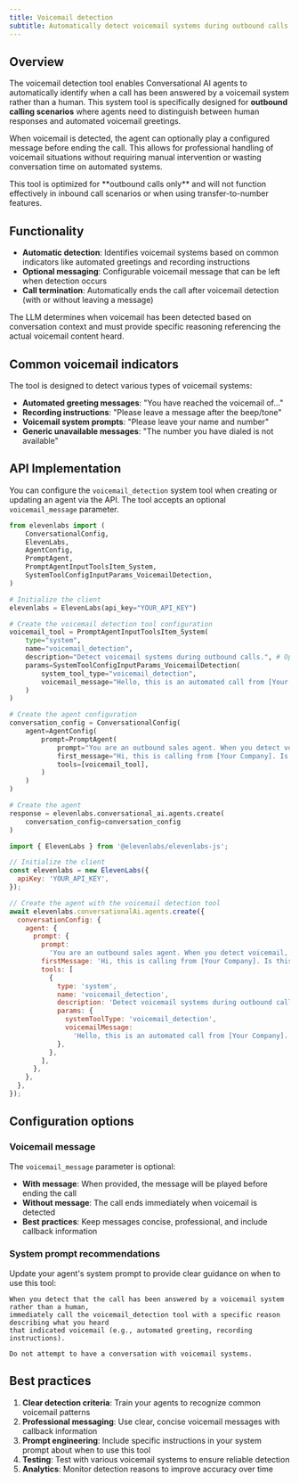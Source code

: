 ```yaml
---
title: Voicemail detection
subtitle: Automatically detect voicemail systems during outbound calls and optionally leave a message.
---
```


## Overview

The voicemail detection tool enables Conversational AI agents to automatically identify when a call has been answered by a voicemail system rather than a human. This system tool is specifically designed for **outbound calling scenarios** where agents need to distinguish between human responses and automated voicemail greetings.

When voicemail is detected, the agent can optionally play a configured message before ending the call. This allows for professional handling of voicemail situations without requiring manual intervention or wasting conversation time on automated systems.

<Note>
  This tool is optimized for **outbound calls only** and will not function effectively in inbound
  call scenarios or when using transfer-to-number features.
</Note>

## Functionality

- **Automatic detection**: Identifies voicemail systems based on common indicators like automated greetings and recording instructions
- **Optional messaging**: Configurable voicemail message that can be left when detection occurs
- **Call termination**: Automatically ends the call after voicemail detection (with or without leaving a message)

The LLM determines when voicemail has been detected based on conversation context and must provide specific reasoning referencing the actual voicemail content heard.

## Common voicemail indicators

The tool is designed to detect various types of voicemail systems:

- **Automated greeting messages**: "You have reached the voicemail of..."
- **Recording instructions**: "Please leave a message after the beep/tone"
- **Voicemail system prompts**: "Please leave your name and number"
- **Generic unavailable messages**: "The number you have dialed is not available"

<Markdown src="/snippets/voicemail_detection_custom_llm.mdx" />

## API Implementation

You can configure the `voicemail_detection` system tool when creating or updating an agent via the API. The tool accepts an optional `voicemail_message` parameter.

<CodeBlocks>

```python
from elevenlabs import (
    ConversationalConfig,
    ElevenLabs,
    AgentConfig,
    PromptAgent,
    PromptAgentInputToolsItem_System,
    SystemToolConfigInputParams_VoicemailDetection,
)

# Initialize the client
elevenlabs = ElevenLabs(api_key="YOUR_API_KEY")

# Create the voicemail detection tool configuration
voicemail_tool = PromptAgentInputToolsItem_System(
    type="system",
    name="voicemail_detection",
    description="Detect voicemail systems during outbound calls.", # Optional custom description
    params=SystemToolConfigInputParams_VoicemailDetection(
        system_tool_type="voicemail_detection",
        voicemail_message="Hello, this is an automated call from [Your Company]. Please call us back at your convenience. Thank you."
    )
)

# Create the agent configuration
conversation_config = ConversationalConfig(
    agent=AgentConfig(
        prompt=PromptAgent(
            prompt="You are an outbound sales agent. When you detect voicemail, use the voicemail detection tool.",
            first_message="Hi, this is calling from [Your Company]. Is this a good time to talk?",
            tools=[voicemail_tool],
        )
    )
)

# Create the agent
response = elevenlabs.conversational_ai.agents.create(
    conversation_config=conversation_config
)
```

```javascript
import { ElevenLabs } from '@elevenlabs/elevenlabs-js';

// Initialize the client
const elevenlabs = new ElevenLabs({
  apiKey: 'YOUR_API_KEY',
});

// Create the agent with the voicemail detection tool
await elevenlabs.conversationalAi.agents.create({
  conversationConfig: {
    agent: {
      prompt: {
        prompt:
          'You are an outbound sales agent. When you detect voicemail, use the voicemail detection tool.',
        firstMessage: 'Hi, this is calling from [Your Company]. Is this a good time to talk?',
        tools: [
          {
            type: 'system',
            name: 'voicemail_detection',
            description: 'Detect voicemail systems during outbound calls.', // Optional custom description
            params: {
              systemToolType: 'voicemail_detection',
              voicemailMessage:
                'Hello, this is an automated call from [Your Company]. Please call us back at your convenience. Thank you.',
            },
          },
        ],
      },
    },
  },
});
```

</CodeBlocks>

## Configuration options

### Voicemail message

The `voicemail_message` parameter is optional:

- **With message**: When provided, the message will be played before ending the call
- **Without message**: The call ends immediately when voicemail is detected
- **Best practices**: Keep messages concise, professional, and include callback information

### System prompt recommendations

Update your agent's system prompt to provide clear guidance on when to use this tool:

```
When you detect that the call has been answered by a voicemail system rather than a human,
immediately call the voicemail_detection tool with a specific reason describing what you heard
that indicated voicemail (e.g., automated greeting, recording instructions).

Do not attempt to have a conversation with voicemail systems.
```

## Best practices

1. **Clear detection criteria**: Train your agents to recognize common voicemail patterns
2. **Professional messaging**: Use clear, concise voicemail messages with callback information
3. **Prompt engineering**: Include specific instructions in your system prompt about when to use this tool
4. **Testing**: Test with various voicemail systems to ensure reliable detection
5. **Analytics**: Monitor detection reasons to improve accuracy over time
